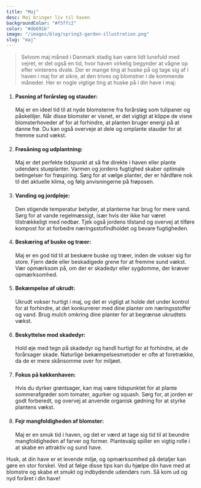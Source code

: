 ```yaml
---
title: "Maj"
desc: Maj bringer liv til haven
backgroundColor: "#f5ffc2"
color: "#db691b"
image: "/images/blog/spring3-garden-illustration.png"
slug: "maj"
---
```


> Selvom maj måned i Danmark stadig kan være lidt lunefuld med vejret, er det også en tid, hvor haven virkelig begynder at vågne op efter vinterens dvale. Der er mange ting at huske på og tage sig af i haven i maj for at sikre, at den trives og blomstrer i de kommende måneder. Her er nogle vigtige ting at huske på i din have i maj:

1. #### Pasning af forårsløg og stauder:

   Maj er en ideel tid til at nyde blomsterne fra forårsløg som tulipaner og påskeliljer. Når disse blomster er visnet, er det vigtigt at klippe de visne blomsterhoveder af for at forhindre, at planten bruger energi på at danne frø. Du kan også overveje at dele og omplante stauder for at fremme sund vækst.

2. #### Frøsåning og udplantning:

   Maj er det perfekte tidspunkt at så frø direkte i haven eller plante udendørs stueplanter. Varmen og jordens fugtighed skaber optimale betingelser for frøspiring. Sørg for at vælge planter, der er hårdføre nok til det aktuelle klima, og følg anvisningerne på frøposen.

3. #### Vanding og jordpleje:

   Den stigende temperatur betyder, at planterne har brug for mere vand. Sørg for at vande regelmæssigt, især hvis der ikke har været tilstrækkeligt med nedbør. Tjek også jordens tilstand og overvej at tilføre kompost for at forbedre næringsstofindholdet og bevare fugtigheden.

4. #### Beskæring af buske og træer:

   Maj er en god tid til at beskære buske og træer, inden de vokser sig for store. Fjern døde eller beskadigede grene for at fremme sund vækst. Vær opmærksom på, om der er skadedyr eller sygdomme, der kræver opmærksomhed.

5. #### Bekæmpelse af ukrudt:

   Ukrudt vokser hurtigt i maj, og det er vigtigt at holde det under kontrol for at forhindre, at det konkurrerer med dine planter om næringsstoffer og vand. Brug mulch omkring dine planter for at begrænse ukrudtets vækst.

6. #### Beskyttelse mod skadedyr:

   Hold øje med tegn på skadedyr og handl hurtigt for at forhindre, at de forårsager skade. Naturlige bekæmpelsesmetoder er ofte at foretrække, da de er mere skånsomme over for miljøet.

7. #### Fokus på køkkenhaven:

   Hvis du dyrker grøntsager, kan maj være tidspunktet for at plante sommerafgrøder som tomater, agurker og squash. Sørg for, at jorden er godt forberedt, og overvej at anvende organisk gødning for at styrke plantens vækst.

8. #### Fejr mangfoldigheden af blomster:
   Maj er en smuk tid i haven, og det er værd at tage sig tid til at beundre mangfoldigheden af farver og former. Plantevalg spiller en vigtig rolle i at skabe en attraktiv og sund have.

Husk, at din have er et levende miljø, og opmærksomhed på detaljer kan gøre en stor forskel. Ved at følge disse tips kan du hjælpe din have med at blomstre og skabe et smukt og indbydende udendørs rum. Så kom ud og nyd foråret i din have!
